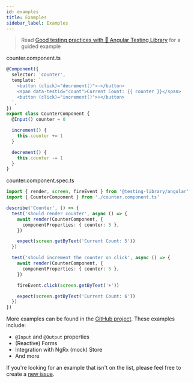 ```yaml
---
id: examples
title: Examples
sidebar_label: Examples
---
```


> Read
> [Good testing practices with 🦔 Angular Testing Library](https://timdeschryver.dev/posts/good-testing-practices-with-angular-testing-library)
> for a guided example

counter.component.ts

```typescript
@Component({
  selector: 'counter',
  template: `
    <button (click)="decrement()">-</button>
    <span data-testid="count">Current Count: {{ counter }}</span>
    <button (click)="increment()">+</button>
  `,
})
export class CounterComponent {
  @Input() counter = 0

  increment() {
    this.counter += 1
  }

  decrement() {
    this.counter -= 1
  }
}
```

counter.component.spec.ts

```typescript
import { render, screen, fireEvent } from '@testing-library/angular'
import { CounterComponent } from './counter.component.ts'

describe('Counter', () => {
  test('should render counter', async () => {
    await render(CounterComponent, {
      componentProperties: { counter: 5 },
    })

    expect(screen.getByText('Current Count: 5'))
  })

  test('should increment the counter on click', async () => {
    await render(CounterComponent, {
      componentProperties: { counter: 5 },
    })

    fireEvent.click(screen.getByText('+'))

    expect(screen.getByText('Current Count: 6'))
  })
})
```

More examples can be found in the
[GitHub project](https://github.com/testing-library/angular-testing-library/tree/main/apps/example-app/src/app/examples).
These examples include:

- `@Input` and `@Output` properties
- (Reactive) Forms
- Integration with NgRx (mock) Store
- And more

If you're looking for an example that isn't on the list, please feel free to
create a
[new issue](https://github.com/testing-library/angular-testing-library/issues/new).
